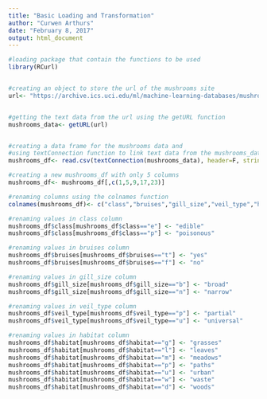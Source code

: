 ---
title: "Basic Loading and Transformation"
author: "Curwen Arthurs"
date: "February 8, 2017"
output: html_document
---


```{r}
#loading package that contain the functions to be used
library(RCurl)


#creating an object to store the url of the mushrooms site
url<- "https://archive.ics.uci.edu/ml/machine-learning-databases/mushroom/agaricus-lepiota.data"


#getting the text data from the url using the getURL function
mushrooms_data<- getURL(url)


#creating a data frame for the mushrooms data and
#using textConnection function to link text data from the mushrooms_data object
mushrooms_df<- read.csv(textConnection(mushrooms_data), header=F, stringsAsFactors = FALSE)

#creating a new mushrooms_df with only 5 columns 
mushrooms_df<- mushrooms_df[,c(1,5,9,17,23)]

#renaming columns using the colnames function
colnames(mushrooms_df)<- c("class","bruises","gill_size","veil_type","habitat")

#renaming values in class column
mushrooms_df$class[mushrooms_df$class=="e"] <- "edible"
mushrooms_df$class[mushrooms_df$class=="p"] <- "poisonous"

#renaming values in bruises column
mushrooms_df$bruises[mushrooms_df$bruises=="t"] <- "yes"
mushrooms_df$bruises[mushrooms_df$bruises=="f"] <- "no"

#renaming values in gill_size column
mushrooms_df$gill_size[mushrooms_df$gill_size=="b"] <- "broad"
mushrooms_df$gill_size[mushrooms_df$gill_size=="n"] <- "narrow"

#renaming values in veil_type column
mushrooms_df$veil_type[mushrooms_df$veil_type=="p"] <- "partial"
mushrooms_df$veil_type[mushrooms_df$veil_type=="u"] <- "universal"

#renaming values in habitat column
mushrooms_df$habitat[mushrooms_df$habitat=="g"] <- "grasses"
mushrooms_df$habitat[mushrooms_df$habitat=="l"] <- "leaves"
mushrooms_df$habitat[mushrooms_df$habitat=="m"] <- "meadows"
mushrooms_df$habitat[mushrooms_df$habitat=="p"] <- "paths"
mushrooms_df$habitat[mushrooms_df$habitat=="u"] <- "urban"
mushrooms_df$habitat[mushrooms_df$habitat=="w"] <- "waste"
mushrooms_df$habitat[mushrooms_df$habitat=="d"] <- "woods"
```
